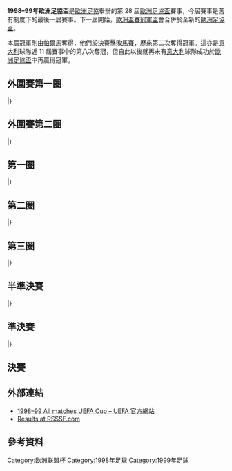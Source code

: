 {{Infobox 國際足球賽事賽季
| tourney_name          = 歐洲足協盃
| year                  = 1998–99
| image                 = Moscow (3).jpg
| size                  = 300px
| caption               = 決賽於[[俄羅斯|俄羅斯]]的[[盧日尼基體育場|盧日尼基體育場]]舉行
| edition               = 28
| defending_champ_other = {{flagicon|ITA}} [[國際米蘭足球俱樂部|國際米蘭]]
| dates                 = 1998年7月21日–1999年5月12日
| num_teams             = 104 隊
| associations          = 49
| champion_other        = {{flagicon|ITA}} [[帕爾瑪足球俱樂部|帕爾馬]]
| count                 = 2
| second_other          = {{flagicon|FRA}} [[馬賽足球俱樂部|馬賽]]
| matches               = 
| goals                 = 
| attendance            = 
| top_scorer            = 
| player                = 
| prevseason            = [[1997–98年歐洲足協盃|1997–98]]
| nextseason            = [[1999–2000年歐洲足協盃|1999–2000]]
}}

'''1998–99年歐洲足協盃'''是[[歐洲足協|歐洲足協]]舉辦的第 28 屆[[歐洲足協盃|歐洲足協盃]]賽事，今屆賽事是舊有制度下的最後一屆賽事。下一屆開始，[[歐洲盃賽冠軍盃|歐洲盃賽冠軍盃]]會合併於全新的[[歐洲足協盃|歐洲足協盃]]。

本屆冠軍則由[[帕爾瑪足球俱樂部|帕爾馬]]奪得，他們於決賽擊敗[[馬賽足球俱樂部|馬賽]]，歷來第二次奪得冠軍。這亦是[[意大利|意大利]]球隊近 11 屆賽事中的第八次奪冠，但自此以後就再未有[[意大利|意大利]]球隊成功於[[歐洲足協盃|歐洲足協盃]]中再贏得冠軍。

== 外圍賽第一圈 ==
{{TwoLegStart}}
{{TwoLegResult|'''[[阿格斯柏迪斯迪足球會|阿格斯]]'''|ROU|7–1|[[巴庫足球會|巴庫]]|AZE|5–1|2–0}}
{{TwoLegResult|[[博布魯伊斯克足球俱樂部|博布魯斯克]]|BLR|1–3|'''[[索菲亞中央陸軍足球俱樂部|索菲亞中央陸軍]]'''|BUL|0–0|1–3}}
{{TwoLegResult|'''[[奧摩尼亞體育會|奧摩尼亞]]'''|CYP|8–6|[[連菲特足球俱樂部|連菲特]]|NIR|5–1|3–5}}
{{TwoLegResult|'''[[頓涅茨克礦工足球俱樂部|薩克達]]'''|UKR|6–1|[[比爾基爾卡拉足球俱樂部|拜基卡拉]]|MLT|2–1|4–0}}
{{TwoLegResult|[[波季科爾凱迪1913足球俱樂部|克爾赫堤]]|GEO|var1=1990|0–11|'''[[貝爾格萊德紅星足球俱樂部|貝爾格萊德紅星]]'''|SCG|0–4|0–7}}
{{TwoLegResult|'''[[國際巴迪斯拉華足球會|國際巴迪斯拉華]]'''|SVK|4–0|[[KF地拉那|地拉那]]|ALB|2–0|2–0}}
{{TwoLegResult|[[塔林薩旦足球會|塔林薩坦]]|EST|1–5|'''[[華沙波蘭人足球俱樂部|華沙普隆尼亞]]'''|POL|0–2|1–3}}
{{TwoLegResult|[[HB托爾斯港|拖錫雲]]|FRO|2–4|'''[[瓦薩足球俱樂部|VPS華沙]]'''|FIN|2–0|0–4}}
{{TwoLegResult|[[澤列茲尼察足球俱樂部|薛謝斯歷卡]]|BIH|1–2|'''[[基馬諾克足球俱樂部|基爾馬諾克]]'''|SCO|1–1|0–1}}
{{TwoLegResult|'''[[梅拿足球會|梅拿]]'''|SVN|8–2|[[里加史高拉足球會|道加瓦里加]]|LVA|6–1|2–1}}
{{TwoLegResult|[[阿克拉內斯競技俱樂部|阿簡尼斯]]|ISL|3–3{{agr}}|'''[[扎爾吉里斯足球俱樂部|薩基列斯]]'''|LTU|3–2|0–1}}
{{TwoLegResult|'''[[特拉維夫夏普爾足球會|特拉維夫夏普爾]]'''|ISR|6–2|[[芬柏足球會|芬柏]]|FIN|3–1|3–1}}
{{TwoLegResult|[[希拉克足球俱樂部|舒拉克]]|ARM|0–7|'''[[馬模FF|馬模]]'''|SWE|0–2|0–5}}
{{TwoLegResult|'''[[比爾肖特足球俱樂部|謝文奴艾卡倫]]'''|BEL|4–1|[[薩拉熱窩足球俱樂部|薩拉熱窩]]|BIH|4–1|0–0}}
{{TwoLegResult|[[舒爾本足球俱樂部|舒爾本]]|IRL|3–7|'''[[流浪者足球俱樂部|格拉斯哥流浪]]'''|SCO|3–5|0–2}}
{{TwoLegResult|'''[[加拉茨足球俱樂部|加拉治]]'''|ROU|4–1|[[史諾加祖高馬尼特足球會|史諾加]]|MKD|3–0|1–1}}
{{TwoLegResult|[[盧森堡體育聯盟|盧森堡體育聯盟]]|LUX|0–7|'''[[哥登堡體育會|哥登堡]]'''|SWE|0–3|0–4}}
{{TwoLegResult|'''[[費倫斯華路士體育會|費倫斯華路士]]'''|HUN|14–1|[[派斯柏特體育會|派斯柏特]]|AND|6–0|8–1}}
{{TwoLegResult|[[迪利古泰拉斯體育會|迪利古泰拉斯]]|MDA|0–6|'''[[皇家安德列治體育會|安德列治]]'''|BEL|0–1|0–5}}
{{TwoLegResult|[[紐頓足球俱樂部|現代城]]|WAL|0–7|'''[[維斯瓦克拉科夫足球俱樂部|克拉科夫]]'''|POL|0–0|0–7}}
|}

== 外圍賽第二圈 ==
{{TwoLegStart}}
{{TwoLegResult|'''[[貝爾格萊德紅星足球俱樂部|貝爾格萊德紅星]]'''|SCG|4–2|[[洛特伏爾加格勒足球會|洛特伏爾加格勒]]|RUS|2–1|2–1}}
{{TwoLegResult|[[費倫斯華路士體育會|費倫斯華路士]]|HUN|4–6|'''[[AEK雅典足球會|AEK雅典]]'''|GRE|4–2|0–4}}
{{TwoLegResult|[[比爾肖特足球俱樂部|謝文奴艾卡倫]]|BEL|3–5|'''[[塞爾維特足球俱樂部|塞維特]]'''|SUI|1–4|2–1}}
{{TwoLegResult|'''[[阿格斯柏迪斯迪足球會|阿格斯]]'''|ROU|4–4{{agr}}|[[伊斯坦堡體育會|伊斯坦堡]]|TUR|2–0|2–4}}
{{TwoLegResult|[[莫迪足球會|莫迪]]|NOR|0–2|'''[[索菲亞中央陸軍足球俱樂部|索菲亞中央陸軍]]'''|BUL|0–0|0–2}}
{{TwoLegResult|[[哥登堡體育會|哥登堡]]|SWE|2–2{{agr}}|'''[[費倫巴治體育會|費倫巴治]]'''|TUR|2–1|0–1}}
{{TwoLegResult|[[梅拿足球會|梅拿]]|SVN|0–2|'''[[錫爾克堡體育協會|施克堡]]'''|DEN|0–0|0–2}}
{{TwoLegResult|'''[[流浪者足球俱樂部|格拉斯哥流浪]]'''|SCO|2–0|[[帕奧克足球俱樂部|PAOK沙朗歷基]]|GRE|2–0|0–0}}
{{TwoLegResult|'''[[布拉格斯拉維亞體育俱樂部|布拉格斯拉維亞]]'''|CZE|4–2|[[國際巴迪斯拉華足球會|國際巴迪斯拉華]]|SVK|4–0|0–2}}
{{TwoLegResult|'''[[蘇黎世足球俱樂部|蘇黎世]]'''|SUI|6–3|[[頓涅茨克礦工足球俱樂部|薩克達]]|UKR|4–0|2–3}}
{{TwoLegResult|'''[[白蘭恩體育會|白蘭恩]]'''|NOR|1–0|[[扎爾吉里斯足球俱樂部|薩基列斯]]|LTU|1–0|0–0}}
{{TwoLegResult|'''[[維斯瓦克拉科夫足球俱樂部|克拉科夫]]'''|POL|7–2|[[特拉布宗體育|特拉布宗]]|TUR|5–1|2–1}}
{{TwoLegResult|'''[[維積利足球會|維積利]]'''|DEN|6–0|[[加拉茨足球俱樂部|加拉治]]|ROU|3–0|3–0}}
{{TwoLegResult|[[特拉維夫夏普爾足球會|特拉維夫夏普爾]]|ISR|1–1{{pso|2–4}}|'''[[史卓加斯特足球會|史卓加斯特]]'''|NOR|1–0|0–1{{aet}}}}
{{TwoLegResult|[[奧西耶克足球俱樂部|奧斯積克]]|CRO|3–3{{agr}}|'''[[皇家安德列治體育會|安德列治]]'''|BEL|3–1|0–2}}
{{TwoLegResult|[[奧摩尼亞體育會|奧摩尼亞]]|CYP|3–3{{agr}}|'''[[維也納迅速足球會|維也納迅速]]'''|AUT|3–1|0–2}}
{{TwoLegResult|[[瓦薩足球俱樂部|VPS華沙]]|FIN|0–3|'''[[格拉茨AK競技會|格拉茨AK]]'''|AUT|0–0|0–3}}
{{TwoLegResult|[[華沙波蘭人足球俱樂部|華沙普隆尼亞]]|POL|0–2|'''[[莫斯科迪納摩足球俱樂部|莫斯科戴拿模]]'''|RUS|0–1|0–1}}
{{TwoLegResult|'''[[哈伊杜克足球俱樂部|夏德]]'''|CRO|3–2|[[馬模FF|馬模]]|SWE|1–1|2–1}}
{{TwoLegResult|'''[[奧洛穆克足球俱樂部|奧洛慕克]]'''|CZE|4–0|[[基馬諾克足球俱樂部|基爾馬諾克]]|SCO|2–0|2–0}}
|}

== 第一圈 ==
{{TwoLegStart}}
{{TwoLegResult|[[布拉格斯巴達足球俱樂部|布拉格斯巴達]]|CZE|2–5|'''[[皇家蘇斯達|皇家蘇斯達]]'''|ESP|2–4|0–1}}
{{TwoLegResult|[[費倫巴治體育會|費倫巴治]]|TUR|2–3|'''[[帕爾瑪足球俱樂部|帕爾馬]]'''|ITA|1–0|1–3}}
{{TwoLegResult|[[布萊克本流浪者足球俱樂部|布力般流浪]]|ENG|2–3|'''[[奧林匹克里昂|里昂]]'''|FRA|0–1|2–2}}
{{TwoLegResult|'''[[莫斯科迪納摩足球俱樂部|莫斯科戴拿模]]'''|RUS|5–4|[[史干圖足球會|史干圖]]|LVA|2–2|3–2}}
{{TwoLegResult|[[吉馬良斯維多利亞|甘馬雷斯]]|POR|2–4|'''[[凱爾特人足球俱樂部|些路迪]]'''|SCO|1–2|1–2}}
{{TwoLegResult|'''[[斯圖加特足球俱樂部|史特加]]'''|GER|4–3|[[飛燕諾|飛燕諾]]|NED|1–3|3–0}}
{{TwoLegResult|[[阿格斯柏迪斯迪足球會|阿格斯]]|ROU|0–8|'''[[維戈塞爾塔足球俱樂部|切爾達]]'''|ESP|0–1|0–7}}
{{TwoLegResult|[[錫爾克堡體育協會|施克堡]]|DEN|0–3|'''[[羅馬體育俱樂部|羅馬]]'''|ITA|0–2|0–1}}
{{TwoLegResult|[[羅茲體育會|LKS羅茲]]|POL|1–3|'''[[摩納哥足球俱樂部|摩納哥]]'''|FRA|1–3|0–0}}
{{TwoLegResult|[[利特克斯足球俱樂部|列迪斯洛維治]]|BUL|1–3|'''[[格拉茨AK競技會|格拉茨AK]]'''|AUT|1–1|0–2}}
{{TwoLegResult|[[皇家安德列治體育會|安德列治]]|BEL|0–2|'''[[蘇黎世草蜢足球俱樂部|草蜢]]'''|SUI|0–2|0–0}}
{{TwoLegResult|'''[[佛羅倫薩足球俱樂部|費倫天拿]]'''|ITA|2–1|[[哈伊杜克足球俱樂部|夏德]]|CRO|2–1|0–0}}
{{TwoLegResult|'''[[阿士東維拉足球會|阿士東維拉]]'''|ENG|6–2|[[史卓加斯特足球會|史卓加斯特]]|NOR|3–2|3–0}}
{{TwoLegResult|[[沙爾克04足球俱樂部|史浩克零四]]|GER|1–1{{pso|4–5}}|'''[[布拉格斯拉維亞體育俱樂部|布拉格斯拉維亞]]'''|CZE|1–0|0–1{{aet}}}}
{{TwoLegResult|[[塞爾維特足球俱樂部|塞維特]]|SUI|2–2{{agr}}|'''[[索菲亞中央陸軍足球俱樂部|索菲亞中央陸軍]]'''|BUL|2–1|0–1}}
{{TwoLegResult|'''[[貝爾格萊德紅星足球俱樂部|貝爾格萊德紅星]]'''|SCG|3–3{{pso|4–3}}|[[梅斯足球俱樂部|梅斯]]|FRA|2–1|1–2{{aet}}}}
{{TwoLegResult|[[科希策足球俱樂部|高斯錫]]|SVK|0–8|'''[[利物浦足球俱樂部|利物浦]]'''|ENG|0–3|0–5}}
{{TwoLegResult|[[葡萄牙士砵亭俱樂部|士砵亭]]|POR|1–4|'''[[博洛尼亞足球俱樂部|博洛尼亞]]'''|ITA|0–2|1–2}}
{{TwoLegResult|[[馬里博爾足球俱樂部|馬里博爾]]|SVN|0–5|'''[[維斯瓦克拉科夫足球俱樂部|克拉科夫]]'''|POL|0–2|0–3}}
{{TwoLegResult|[[維積利足球會|維積利]]|DEN|1–5|'''[[皇家貝蒂斯足球俱樂部|貝迪斯]]'''|ESP|1–0|0–5}}
{{TwoLegResult|'''[[波爾多足球俱樂部|波爾多]]'''|FRA|3–2|[[維也納迅速足球會|維也納迅速]]|AUT|1–1|2–1}}
{{TwoLegResult|'''[[馬德里競技俱樂部|馬德里體育會]]'''|ESP|3–0|[[奧比歷足球會|奧比歷]]|SCG|2–0|1–0}}
{{TwoLegResult|[[耶路撒冷貝塔足球俱樂部|耶路撒冷比達]]|ISR|3–5|'''[[流浪者足球俱樂部|格拉斯哥流浪]]'''|SCO|1–1|2–4}}
{{TwoLegResult|'''[[列斯聯足球會|列斯聯]]'''|ENG|1–1{{pso|4–1}}|[[馬里迪莫足球會|馬里迪莫]]|POR|1–0|0–1{{aet}}}}
{{TwoLegResult|[[烏迪內斯足球俱樂部|烏甸尼斯]]|ITA|1–2|'''[[勒沃庫森足球俱樂部|利華古遜]]'''|GER|1–1|0–1}}
{{TwoLegResult|[[布加勒斯特星足球俱樂部|布加勒斯特星隊]]|ROU|3–7|'''[[巴倫西亞足球俱樂部|華倫西亞]]'''|ESP|3–4|0–3}}
{{TwoLegResult|'''[[威廉二世足球會|威廉二世]]'''|NED|6–0|[[第比利斯迪納摩足球俱樂部|第比利斯戴拿模]]|GEO|var2=1990|3–0|3–0}}
{{TwoLegResult|'''[[蘇黎世足球俱樂部|蘇黎世]]'''|SUI|7–2|[[阿諾索西斯足球俱樂部|安羅科薩斯]]|CYP|4–0|3–2}}
{{TwoLegResult|[[烏伊佩斯特足球俱樂部|烏比斯迪]]|HUN|2–7|'''[[布魯日足球俱樂部|布魯日]]'''|BEL|0–5|2–2}}
{{TwoLegResult|'''[[維迪斯|維迪斯]]'''|NED|6–3|[[AEK雅典足球會|AEK雅典]]|GRE|3–0|3–3}}
{{TwoLegResult|[[白蘭恩體育會|白蘭恩]]|NOR|2–4|'''[[雲達不萊梅體育會|雲達不萊梅]]'''|GER|2–0|0–4{{aet}}}}
{{TwoLegResult|[[奧洛穆克足球俱樂部|奧洛慕克]]|CZE|2–6|'''[[馬賽足球俱樂部|馬賽]]'''|FRA|2–2|0–4}}
|}

== 第二圈 ==
{{TwoLegStart}}
{{TwoLegResult|[[莫斯科迪納摩足球俱樂部|莫斯科戴拿模]]|RUS|2–6|'''[[皇家蘇斯達|皇家蘇斯達]]'''|ESP|2–3|0–3}}
{{TwoLegResult|[[索菲亞中央陸軍足球俱樂部|索菲亞中央陸軍]]|BUL|2–5|'''[[馬德里競技俱樂部|馬德里體育會]]'''|ESP|2–4|0–1}}
{{TwoLegResult|'''[[羅馬體育俱樂部|羅馬]]'''|ITA|1–0|[[列斯聯足球會|列斯聯]]|ENG|1–0|0–0}}
{{TwoLegResult|[[凱爾特人足球俱樂部|些路迪]]|SCO|3–5|'''[[蘇黎世足球俱樂部|蘇黎世]]'''|SUI|1–1|2–4}}
{{TwoLegResult|'''[[蘇黎世草蜢足球俱樂部|草蜢]]'''|SUI|3–2|[[佛羅倫薩足球俱樂部|費倫天拿]]|ITA|0–2|3–0}}
{{TwoLegResult|[[維迪斯|維迪斯]]|NED|1–3|'''[[波爾多足球俱樂部|波爾多]]'''|FRA|0–1|1–2}}
{{TwoLegResult|[[勒沃庫森足球俱樂部|利華古遜]]|GER|2–3|'''[[流浪者足球俱樂部|格拉斯哥流浪]]'''|SCO|1–2|1–1}}
{{TwoLegResult|[[維斯瓦克拉科夫足球俱樂部|克拉科夫]]|POL|2–3|'''[[帕爾瑪足球俱樂部|帕爾馬]]'''|ITA|1–1|1–2}}
{{TwoLegResult|[[格拉茨AK競技會|格拉茨AK]]|AUT|3–7|'''[[摩納哥足球俱樂部|摩納哥]]'''|FRA|3–3|0–4}}
{{TwoLegResult|[[雲達不萊梅體育會|雲達不萊梅]]|GER|3–4|'''[[馬賽足球俱樂部|馬賽]]'''|FRA|1–1|2–3}}
{{TwoLegResult|'''[[維戈塞爾塔足球俱樂部|切爾達]]'''|ESP|3–2|[[阿士東維拉足球會|阿士東維拉]]|ENG|0–1|3–1}}
{{TwoLegResult|'''[[利物浦足球俱樂部|利物浦]]'''|ENG|2–2{{agr}}|[[巴倫西亞足球俱樂部|華倫西亞]]|ESP|0–0|2–2}}
{{TwoLegResult|'''[[博洛尼亞足球俱樂部|博洛尼亞]]'''|ITA|4–1|[[布拉格斯拉維亞體育俱樂部|布拉格斯拉維亞]]|CZE|2–1|2–0}}
{{TwoLegResult|[[威廉二世足球會|威廉二世]]|NED|1–4|'''[[皇家貝蒂斯足球俱樂部|貝迪斯]]'''|ESP|1–1|0–3}}
{{TwoLegResult|[[貝爾格萊德紅星足球俱樂部|貝爾格萊德紅星]]|SCG|3–5|'''[[奧林匹克里昂|里昂]]'''|FRA|1–2|2–3}}
{{TwoLegResult|[[斯圖加特足球俱樂部|史特加]]|GER|3–4|'''[[布魯日足球俱樂部|布魯日]]'''|BEL|1–1|2–3{{aet}}}}
|}

== 第三圈 ==
{{TwoLeg start}}
{{TwoLegResult|[[皇家蘇斯達|皇家蘇斯達]]|ESP| 3–5 |'''[[馬德里競技俱樂部|馬德里體育會]]'''|ESP| 2–1 | 1–4{{aet}} }}
{{TwoLegResult|'''[[羅馬體育俱樂部|羅馬]]'''|ITA| 3–2 |[[蘇黎世足球俱樂部|蘇黎世]]|SUI| 1–0 | 2–2 }}
{{TwoLegResult|[[蘇黎世草蜢足球俱樂部|草蜢]]|SUI| 3–3{{agr}} |'''[[波爾多足球俱樂部|波爾多]]'''|FRA| 3–3 | 0–0 }}
{{TwoLegResult|[[流浪者足球俱樂部|格拉斯哥流浪]]|SCO| 2–4 |'''[[帕爾瑪足球俱樂部|帕爾馬]]'''|ITA| 1–1 | 1–3 }}
{{TwoLegResult|[[摩納哥足球俱樂部|摩納哥]]|FRA| 2–3 |'''[[馬賽足球俱樂部|馬賽]]'''|FRA| 2–2 | 0–1 }}
{{TwoLegResult|'''[[維戈塞爾塔足球俱樂部|切爾達]]'''|ESP| 4–1 |[[利物浦足球俱樂部|利物浦]]|ENG| 3–1 | 1–0 }}
{{TwoLegResult|'''[[博洛尼亞足球俱樂部|博洛尼亞]]'''|ITA| 4–2 |[[皇家貝蒂斯足球俱樂部|貝迪斯]]|ESP| 4–1 | 0–1 }}
{{TwoLegResult|'''[[奧林匹克里昂|里昂]]'''|FRA| 5–3 |[[布魯日足球俱樂部|布魯日]]|BEL| 1–0 | 4–3 }}
|}

== 半準決賽 ==
{{TwoLeg start}}
{{TwoLegResult|'''[[馬德里競技俱樂部|馬德里體育會]]'''|ESP| 4–2 |[[羅馬體育俱樂部|羅馬]]|ITA| 2–1 | 2–1 }}
{{TwoLegResult|[[波爾多足球俱樂部|波爾多]]|FRA| 2–7 |'''[[帕爾瑪足球俱樂部|帕爾馬]]'''|ITA| 2–1 | 0–6 }}
{{TwoLegResult|'''[[馬賽足球俱樂部|馬賽]]'''|FRA| 2–1 |[[維戈塞爾塔足球俱樂部|切爾達]]|ESP| 2–1 | 0–0 }}
{{TwoLegResult|'''[[博洛尼亞足球俱樂部|博洛尼亞]]'''|ITA| 3–2 |[[奧林匹克里昂|里昂]]|FRA| 3–0 | 0–2 }}
|}

== 準決賽 ==
{{TwoLeg start}}
{{TwoLegResult|[[馬德里競技俱樂部|馬德里體育會]]|ESP| 2–5 |'''[[帕爾瑪足球俱樂部|帕爾馬]]'''|ITA| 1–3 | 1–2 }}
{{TwoLegResult|'''[[馬賽足球俱樂部|馬賽]]'''|FRA| 1–1{{agr}} |[[博洛尼亞足球俱樂部|博洛尼亞]]|ITA| 0–0 | 1–1 }}
|}

== 決賽 ==
{{footballbox
|date = 1999年5月12日
|team1 = {{flagicon|ITA}} [[帕爾瑪足球俱樂部|帕爾馬]]
|score = 3–0
|team2 = [[馬賽足球俱樂部|馬賽]] {{flagicon|FRA}}|
|goals1 = [[埃尔南·克雷斯波|基斯普]] {{goal|26}} <br /> [[Paolo_Vanoli|Vanoli]] {{goal|36}} <br /> [[恩里科·基耶萨|基耶萨]] {{goal|55}}
|report = [http://www.uefa.com/uefaeuropaleague/season=1998/matches/round=1208/match=56371/postmatch/lineups/index.html 報告] 
|goals2 = 
|stadium = [[莫斯科|莫斯科]]，[[盧日尼基體育場|盧日尼基體育場]]
|attendance = 77,000
|referee = }}

== 外部連結 ==
*[http://www.uefa.com/uefaeuropaleague/season=1998/matches/all/index.html 1998–99 All matches UEFA Cup – UEFA 官方網站]{{Wayback|url=http://www.uefa.com/uefaeuropaleague/season=1998/matches/all/index.html |date=20171208001027 }}
*[http://www.rsssf.com/ec/ec199899.html#uefa Results at RSSSF.com]{{Wayback|url=http://www.rsssf.com/ec/ec199899.html#uefa |date=20160305045631 }}

== 參考資料 ==
{{reflist|2}}

{{UEFA_Europa_League_seasons}}

[[Category:欧洲联盟杯|Category:欧洲联盟杯]]
[[Category:1998年足球|Category:1998年足球]]
[[Category:1999年足球|Category:1999年足球]]